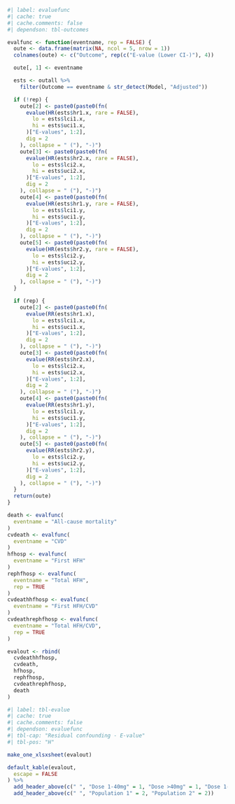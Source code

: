 ```r
#| label: evaluefunc
#| cache: true
#| cache.comments: false
#| dependson: tbl-outcomes

evalfunc <- function(eventname, rep = FALSE) {
  oute <- data.frame(matrix(NA, ncol = 5, nrow = 1))
  colnames(oute) <- c("Outcome", rep(c("E-value (Lower CI-)"), 4))

  oute[, 1] <- eventname

  ests <- outall %>%
    filter(Outcome == eventname & str_detect(Model, "Adjusted"))

  if (!rep) {
    oute[2] <- paste0(paste0(fn(
      evalue(HR(ests$hr1.x, rare = FALSE),
        lo = ests$lci1.x,
        hi = ests$uci1.x,
      )["E-values", 1:2],
      dig = 2
    ), collapse = " ("), "-)")
    oute[3] <- paste0(paste0(fn(
      evalue(HR(ests$hr2.x, rare = FALSE),
        lo = ests$lci2.x,
        hi = ests$uci2.x,
      )["E-values", 1:2],
      dig = 2
    ), collapse = " ("), "-)")
    oute[4] <- paste0(paste0(fn(
      evalue(HR(ests$hr1.y, rare = FALSE),
        lo = ests$lci1.y,
        hi = ests$uci1.y,
      )["E-values", 1:2],
      dig = 2
    ), collapse = " ("), "-)")
    oute[5] <- paste0(paste0(fn(
      evalue(HR(ests$hr2.y, rare = FALSE),
        lo = ests$lci2.y,
        hi = ests$uci2.y,
      )["E-values", 1:2],
      dig = 2
    ), collapse = " ("), "-)")
  }

  if (rep) {
    oute[2] <- paste0(paste0(fn(
      evalue(RR(ests$hr1.x),
        lo = ests$lci1.x,
        hi = ests$uci1.x,
      )["E-values", 1:2],
      dig = 2
    ), collapse = " ("), "-)")
    oute[3] <- paste0(paste0(fn(
      evalue(RR(ests$hr2.x),
        lo = ests$lci2.x,
        hi = ests$uci2.x,
      )["E-values", 1:2],
      dig = 2
    ), collapse = " ("), "-)")
    oute[4] <- paste0(paste0(fn(
      evalue(RR(ests$hr1.y),
        lo = ests$lci1.y,
        hi = ests$uci1.y,
      )["E-values", 1:2],
      dig = 2
    ), collapse = " ("), "-)")
    oute[5] <- paste0(paste0(fn(
      evalue(RR(ests$hr2.y),
        lo = ests$lci2.y,
        hi = ests$uci2.y,
      )["E-values", 1:2],
      dig = 2
    ), collapse = " ("), "-)")
  }
  return(oute)
}

death <- evalfunc(
  eventname = "All-cause mortality"
)
cvdeath <- evalfunc(
  eventname = "CVD"
)
hfhosp <- evalfunc(
  eventname = "First HFH"
)
rephfhosp <- evalfunc(
  eventname = "Total HFH",
  rep = TRUE
)
cvdeathhfhosp <- evalfunc(
  eventname = "First HFH/CVD"
)
cvdeathrephfhosp <- evalfunc(
  eventname = "Total HFH/CVD",
  rep = TRUE
)

evalout <- rbind(
  cvdeathhfhosp,
  cvdeath,
  hfhosp,
  rephfhosp,
  cvdeathrephfhosp,
  death
)
```

```r
#| label: tbl-evalue
#| cache: true
#| cache.comments: false
#| dependson: evaluefunc
#| tbl-cap: "Residual confounding - E-value"
#| tbl-pos: "H"

make_one_xlsxsheet(evalout)

default_kable(evalout,
  escape = FALSE
) %>%
  add_header_above(c(" ", "Dose 1-40mg" = 1, "Dose >40mg" = 1, "Dose 1-40mg" = 1, "Dose >40mg" = 1)) %>%
  add_header_above(c(" ", "Population 1" = 2, "Population 2" = 2))
```
